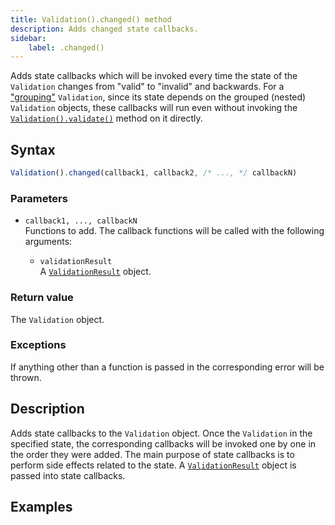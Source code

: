 ```yaml
---
title: Validation().changed() method
description: Adds changed state callbacks.
sidebar:
    label: .changed()
---
```



Adds state callbacks which will be invoked every time the state of the `Validation` changes from "valid" to "invalid" and backwards. For a ["grouping"](/concept/grouping-validations/) `Validation`, since its state depends on the grouped (nested) `Validation` objects, these callbacks will run even without invoking the [`Validation().validate()`](/api/validation/instance-methods/validate/) method on it directly.

## Syntax

```js
Validation().changed(callback1, callback2, /* ..., */ callbackN)
```

### Parameters

- `callback1, ..., callbackN`
<br/> Functions to add. The callback functions will be called with the following arguments:

    - `validationResult` 
    <br/> A [`ValidationResult`](/api/validation-result/) object. 

### Return value

The `Validation` object. 

### Exceptions

If anything other than a function is passed in the corresponding error will be thrown. 

## Description

Adds state callbacks to the `Validation` object. Once the `Validation` in the specified state, the corresponding callbacks will be invoked one by one in the order they were added. The main purpose of state callbacks is to perform side effects related to the state. A [`ValidationResult`](/api/validation-result/) object is passed into state callbacks.

## Examples

<Code code={changedCode} lang='js'/>
